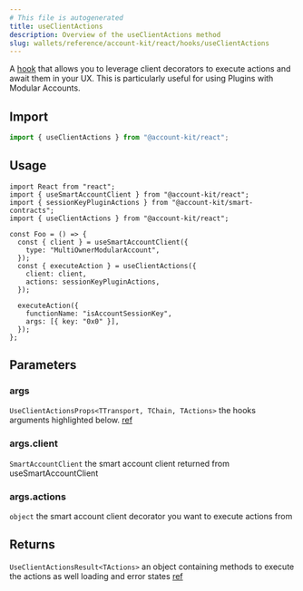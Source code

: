```yaml
---
# This file is autogenerated
title: useClientActions
description: Overview of the useClientActions method
slug: wallets/reference/account-kit/react/hooks/useClientActions
---
```


A [hook](https://github.com/alchemyplatform/aa-sdk/blob/4c3956c01ce5ae3c157f006bf58fffde758e5d1b/account-kit/react/src/hooks/useClientActions.ts) that allows you to leverage client decorators to execute actions
and await them in your UX. This is particularly useful for using Plugins
with Modular Accounts.

## Import

```ts
import { useClientActions } from "@account-kit/react";
```

## Usage

```tsx twoslash
import React from "react";
import { useSmartAccountClient } from "@account-kit/react";
import { sessionKeyPluginActions } from "@account-kit/smart-contracts";
import { useClientActions } from "@account-kit/react";

const Foo = () => {
  const { client } = useSmartAccountClient({
    type: "MultiOwnerModularAccount",
  });
  const { executeAction } = useClientActions({
    client: client,
    actions: sessionKeyPluginActions,
  });

  executeAction({
    functionName: "isAccountSessionKey",
    args: [{ key: "0x0" }],
  });
};
```

## Parameters

### args

`UseClientActionsProps<TTransport, TChain, TActions>`
the hooks arguments highlighted below. [ref](https://github.com/alchemyplatform/aa-sdk/blob/main/account-kit/react/src/hooks/useClientActions.ts#L10)

### args.client

`SmartAccountClient`
the smart account client returned from useSmartAccountClient

### args.actions

`object`
the smart account client decorator you want to execute actions from

## Returns

`UseClientActionsResult<TActions>`
an object containing methods to execute the actions as well loading and error states [ref](https://github.com/alchemyplatform/aa-sdk/blob/main/account-kit/react/src/hooks/useClientActions.ts#L21)
